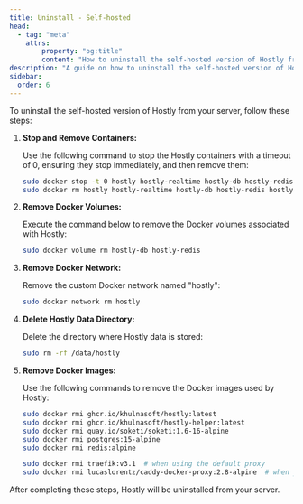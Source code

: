 ```yaml
---
title: Uninstall - Self-hosted
head:
  - tag: "meta"
    attrs:
        property: "og:title"
        content: "How to uninstall the self-hosted version of Hostly from your server."
description: "A guide on how to uninstall the self-hosted version of Hostly from your server."
sidebar:
  order: 6
---
```


To uninstall the self-hosted version of Hostly from your server, follow these steps:

1. **Stop and Remove Containers:**

   Use the following command to stop the Hostly containers with a timeout of 0, ensuring they stop immediately, and then remove them:

   ```bash
   sudo docker stop -t 0 hostly hostly-realtime hostly-db hostly-redis hostly-proxy
   sudo docker rm hostly hostly-realtime hostly-db hostly-redis hostly-proxy
   ```

2. **Remove Docker Volumes:**

   Execute the command below to remove the Docker volumes associated with Hostly:

   ```bash
   sudo docker volume rm hostly-db hostly-redis
   ```

3. **Remove Docker Network:**

   Remove the custom Docker network named "hostly":

   ```bash
   sudo docker network rm hostly
   ```

4. **Delete Hostly Data Directory:**

   Delete the directory where Hostly data is stored:

   ```bash
   sudo rm -rf /data/hostly
   ```

5. **Remove Docker Images:**

   Use the following commands to remove the Docker images used by Hostly:

   ```bash
   sudo docker rmi ghcr.io/khulnasoft/hostly:latest
   sudo docker rmi ghcr.io/khulnasoft/hostly-helper:latest
   sudo docker rmi quay.io/soketi/soketi:1.6-16-alpine
   sudo docker rmi postgres:15-alpine
   sudo docker rmi redis:alpine

   sudo docker rmi traefik:v3.1  # when using the default proxy
   sudo docker rmi lucaslorentz/caddy-docker-proxy:2.8-alpine  # when you have switched proxy to Caddy
   
   ```

After completing these steps, Hostly will be uninstalled from your server.
